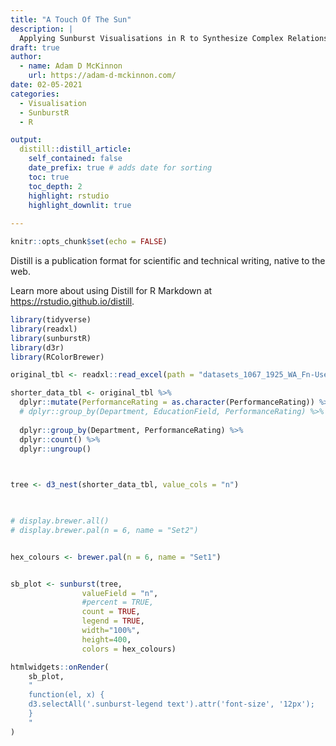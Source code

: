 ```yaml
---
title: "A Touch Of The Sun"
description: |
  Applying Sunburst Visualisations in R to Synthesize Complex Relationships.
draft: true
author:
  - name: Adam D McKinnon
    url: https://adam-d-mckinnon.com/
date: 02-05-2021
categories:
  - Visualisation
  - SunburstR
  - R

output:
  distill::distill_article:
    self_contained: false
    date_prefix: true # adds date for sorting
    toc: true
    toc_depth: 2
    highlight: rstudio
    highlight_downlit: true
    
---
```


```r
knitr::opts_chunk$set(echo = FALSE)
```

Distill is a publication format for scientific and technical writing, native to the web. 

Learn more about using Distill for R Markdown at <https://rstudio.github.io/distill>.



```r

library(tidyverse)
library(readxl)
library(sunburstR)
library(d3r)
library(RColorBrewer)

```



```r

original_tbl <- readxl::read_excel(path = "datasets_1067_1925_WA_Fn-UseC_-HR-Employee-Attrition.xlsx")

```


```r

shorter_data_tbl <- original_tbl %>% 
  dplyr::mutate(PerformanceRating = as.character(PerformanceRating)) %>% 
  # dplyr::group_by(Department, EducationField, PerformanceRating) %>% 
  
  dplyr::group_by(Department, PerformanceRating) %>% 
  dplyr::count() %>% 
  dplyr::ungroup()


  
tree <- d3_nest(shorter_data_tbl, value_cols = "n")

  
```



```r


# display.brewer.all()
# display.brewer.pal(n = 6, name = "Set2")


hex_colours <- brewer.pal(n = 6, name = "Set1") 


sb_plot <- sunburst(tree, 
                valueField = "n",
                #percent = TRUE,
                count = TRUE,
                legend = TRUE,
                width="100%", 
                height=400,
                colors = hex_colours)

htmlwidgets::onRender(
    sb_plot,
    "
    function(el, x) {
    d3.selectAll('.sunburst-legend text').attr('font-size', '12px');
    }
    "
)


```


